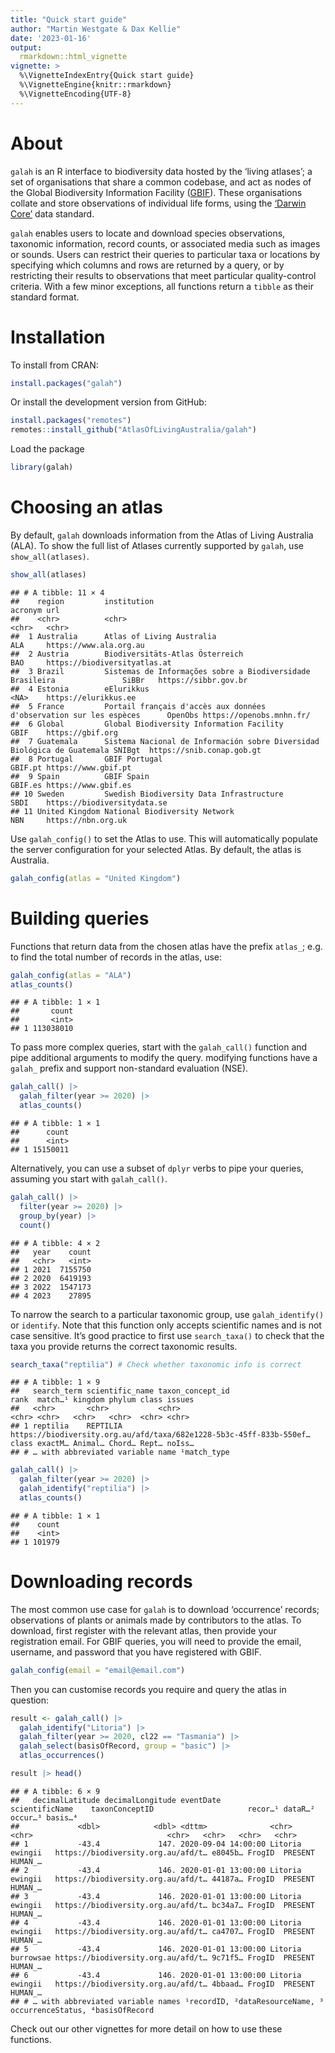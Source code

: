 ```yaml
---
title: "Quick start guide"
author: "Martin Westgate & Dax Kellie"
date: '2023-01-16'
output:
  rmarkdown::html_vignette
vignette: >
  %\VignetteIndexEntry{Quick start guide}
  %\VignetteEngine{knitr::rmarkdown}
  %\VignetteEncoding{UTF-8}
---
```

# About
`galah` is an R interface to biodiversity data hosted by the 'living atlases'; 
a set of organisations that share a common codebase, and act as nodes of the
Global Biodiversity Information Facility ([GBIF](https://www.gbif.org)). These 
organisations collate and store observations of individual life forms, using the 
['Darwin Core'](https://dwc.tdwg.org) data standard.

`galah` enables users to locate and download species observations, taxonomic
information, record counts, or associated media such as images or sounds. Users 
can restrict their queries to particular taxa or locations by specifying which 
columns and rows are returned by a query, or by restricting their results to 
observations that meet particular quality-control criteria. With a few minor
exceptions, all functions return a `tibble` as their standard format.


# Installation
To install from CRAN:

```r
install.packages("galah")
```

Or install the development version from GitHub:

```r
install.packages("remotes")
remotes::install_github("AtlasOfLivingAustralia/galah")
```

Load the package

```r
library(galah)
```

# Choosing an atlas
By default, `galah` downloads information from the Atlas of Living Australia (ALA).
To show the full list of Atlases currently supported by `galah`, use 
`show_all(atlases)`.


```r
show_all(atlases)
```

```
## # A tibble: 11 × 4
##    region         institution                                                             acronym url                         
##    <chr>          <chr>                                                                   <chr>   <chr>                       
##  1 Australia      Atlas of Living Australia                                               ALA     https://www.ala.org.au      
##  2 Austria        Biodiversitäts-Atlas Österreich                                         BAO     https://biodiversityatlas.at
##  3 Brazil         Sistemas de Informações sobre a Biodiversidade Brasileira               SiBBr   https://sibbr.gov.br        
##  4 Estonia        eElurikkus                                                              <NA>    https://elurikkus.ee        
##  5 France         Portail français d'accès aux données d'observation sur les espèces      OpenObs https://openobs.mnhn.fr/    
##  6 Global         Global Biodiversity Information Facility                                GBIF    https://gbif.org            
##  7 Guatemala      Sistema Nacional de Información sobre Diversidad Biológica de Guatemala SNIBgt  https://snib.conap.gob.gt   
##  8 Portugal       GBIF Portugal                                                           GBIF.pt https://www.gbif.pt         
##  9 Spain          GBIF Spain                                                              GBIF.es https://www.gbif.es         
## 10 Sweden         Swedish Biodiversity Data Infrastructure                                SBDI    https://biodiversitydata.se 
## 11 United Kingdom National Biodiversity Network                                           NBN     https://nbn.org.uk
```

Use `galah_config()` to set the Atlas to use. This will automatically populate the 
server configuration for your selected Atlas. By default, the atlas is Australia.


```r
galah_config(atlas = "United Kingdom")
```

# Building queries
Functions that return data from the chosen atlas have the prefix `atlas_`; e.g.
to find the total number of records in the atlas, use:
  

```r
galah_config(atlas = "ALA")
atlas_counts()
```

```
## # A tibble: 1 × 1
##       count
##       <int>
## 1 113038010
```

To pass more complex queries, start with the `galah_call()` function and pipe
additional arguments to modify the query. modifying functions have a `galah_`
prefix and support non-standard evaluation (NSE).


```r
galah_call() |> 
  galah_filter(year >= 2020) |> 
  atlas_counts()
```

```
## # A tibble: 1 × 1
##      count
##      <int>
## 1 15150011
```

Alternatively, you can use a subset of `dplyr` verbs to pipe your queries, 
assuming you start with `galah_call()`.


```r
galah_call() |>
  filter(year >= 2020) |> 
  group_by(year) |>
  count()
```

```
## # A tibble: 4 × 2
##   year    count
##   <chr>   <int>
## 1 2021  7155750
## 2 2020  6419193
## 3 2022  1547173
## 4 2023    27895
```

To narrow the search to a particular taxonomic group, use `galah_identify()` or 
`identify`. Note that this function only accepts scientific names and is not case 
sensitive. It's good practice to first use `search_taxa()` to check that the taxa 
you provide returns the correct taxonomic results.


```r
search_taxa("reptilia") # Check whether taxonomic info is correct
```

```
## # A tibble: 1 × 9
##   search_term scientific_name taxon_concept_id                                                    rank  match…¹ kingdom phylum class issues
##   <chr>       <chr>           <chr>                                                               <chr> <chr>   <chr>   <chr>  <chr> <chr> 
## 1 reptilia    REPTILIA        https://biodiversity.org.au/afd/taxa/682e1228-5b3c-45ff-833b-550ef… class exactM… Animal… Chord… Rept… noIss…
## # … with abbreviated variable name ¹​match_type
```

```r
galah_call() |>
  galah_filter(year >= 2020) |> 
  galah_identify("reptilia") |> 
  atlas_counts()
```

```
## # A tibble: 1 × 1
##    count
##    <int>
## 1 101979
```

# Downloading records
The most common use case for `galah` is to download 'occurrence' records; 
observations of plants or animals made by contributors to the atlas. To download,
first register with the relevant atlas, then provide your registration email. 
For GBIF queries, you will need to provide the email, username, and password that
you have registered with GBIF.


```r
galah_config(email = "email@email.com")
```


Then you can customise records you require and query the atlas in question:

```r
result <- galah_call() |>
  galah_identify("Litoria") |>
  galah_filter(year >= 2020, cl22 == "Tasmania") |>
  galah_select(basisOfRecord, group = "basic") |>
  atlas_occurrences()

result |> head()
```

```
## # A tibble: 6 × 9
##   decimalLatitude decimalLongitude eventDate           scientificName    taxonConceptID                     recor…¹ dataR…² occur…³ basis…⁴
##             <dbl>            <dbl> <dttm>              <chr>             <chr>                              <chr>   <chr>   <chr>   <chr>  
## 1           -43.4             147. 2020-09-04 14:00:00 Litoria ewingii   https://biodiversity.org.au/afd/t… e8045b… FrogID  PRESENT HUMAN_…
## 2           -43.4             146. 2020-01-01 13:00:00 Litoria ewingii   https://biodiversity.org.au/afd/t… 44187a… FrogID  PRESENT HUMAN_…
## 3           -43.4             146. 2020-01-01 13:00:00 Litoria ewingii   https://biodiversity.org.au/afd/t… bc34a7… FrogID  PRESENT HUMAN_…
## 4           -43.4             146. 2020-01-01 13:00:00 Litoria ewingii   https://biodiversity.org.au/afd/t… ca4707… FrogID  PRESENT HUMAN_…
## 5           -43.4             146. 2020-01-01 13:00:00 Litoria burrowsae https://biodiversity.org.au/afd/t… 9c71f5… FrogID  PRESENT HUMAN_…
## 6           -43.4             146. 2020-01-01 13:00:00 Litoria ewingii   https://biodiversity.org.au/afd/t… 4bbaad… FrogID  PRESENT HUMAN_…
## # … with abbreviated variable names ¹​recordID, ²​dataResourceName, ³​occurrenceStatus, ⁴​basisOfRecord
```

Check out our other vignettes for more detail on how to use these functions.
